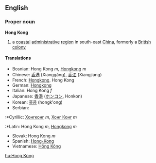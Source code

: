 ==English==
===Proper noun===
{{wikipedia}}
'''Hong Kong'''
#a [[coastal]] [[administrative]] [[region]] in south-east [[China]], formerly a [[British]] [[colony]]
====Translations====
*Bosnian: Hong Kong ''m'', [[Hongkong]] ''m''
*Chinese: [[香港]] (Xiānggǎng), [[香江]] (Xiāngjiāng)
*French: [[Hongkong]], Hong Kong
*German: [[Hongkong]]
*Italian: Hong Kong ''f''
*Japanese: [[香港]] ([[ホンコン]], Honkon)
*Korean: [[홍콩]] (hongk'ong) 
*Serbian:
:*Cyrillic: [[Хонгконг]] ''m'', [[Хонг Конг]] ''m''
:*Latin: Hong Kong ''m'', [[Hongkong]] ''m''
*Slovak: Hong Kong ''m''
*Spanish: [[Hong-Kong]]
*Vietnamese: [[Hồng Kông]]

[[hu:Hong Kong]]